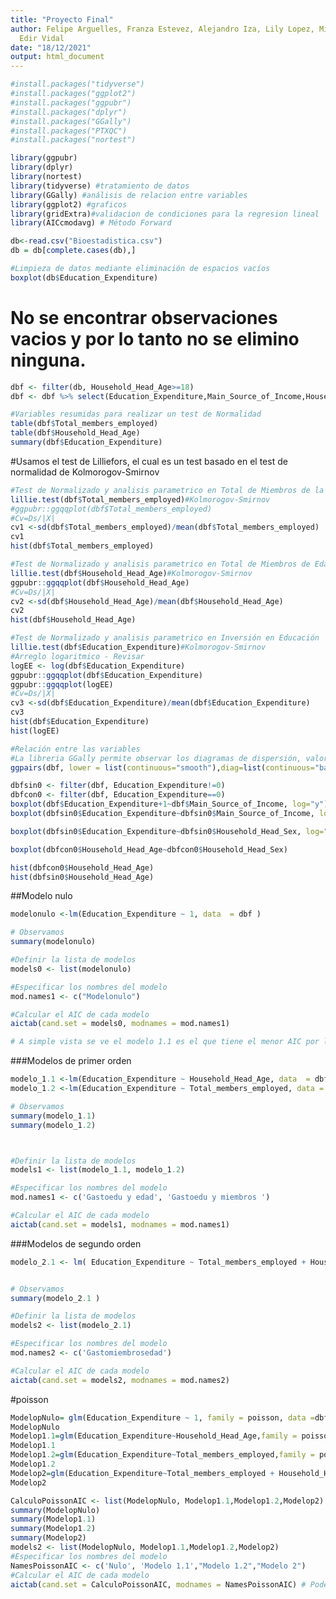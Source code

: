 ---
title: "Proyecto Final"
author: Felipe Arguelles, Franza Estevez, Alejandro Iza, Lily Lopez, Mia Townsend,
  Edir Vidal
date: "18/12/2021"
output: html_document
---

```{r}
#install.packages("tidyverse")
#install.packages("ggplot2")
#install.packages("ggpubr")
#install.packages("dplyr")
#install.packages("GGally")
#install.packages("PTXQC")
#install.packages("nortest")
```

```{r setup,include=FALSE}
library(ggpubr)
library(dplyr)
library(nortest)
library(tidyverse) #tratamiento de datos
library(GGally) #análisis de relacion entre variables
library(ggplot2) #graficos
library(gridExtra)#validacion de condiciones para la regresion lineal
library(AICcmodavg) # Método Forward
```

```{r}
db<-read.csv("Bioestadistica.csv")
db = db[complete.cases(db),]
```

```{r}
#Limpieza de datos mediante eliminación de espacios vacíos
boxplot(db$Education_Expenditure)
```
# No se encontrar observaciones vacios y por lo tanto no se elimino ninguna. 

```{r}
dbf <- filter(db, Household_Head_Age>=18)
dbf <- dbf %>% select(Education_Expenditure,Main_Source_of_Income,Household_Head_Age,Household_Head_Sex,Total_members_employed) 
```

```{r}
#Variables resumidas para realizar un test de Normalidad
table(dbf$Total_members_employed)
table(dbf$Household_Head_Age)
summary(dbf$Education_Expenditure)
```
#Usamos el test de Lilliefors, el cual es un test basado en el test de normalidad de Kolmorogov-Smirnov 
```{r}
#Test de Normalizado y analisis parametrico en Total de Miembros de la Familia con Empleo
lillie.test(dbf$Total_members_employed)#Kolmorogov-Smirnov 
#ggpubr::ggqqplot(dbf$Total_members_employed)
#Cv=Ds/|X|
cv1 <-sd(dbf$Total_members_employed)/mean(dbf$Total_members_employed)
cv1
hist(dbf$Total_members_employed)
```

```{r}
#Test de Normalizado y analisis parametrico en Total de Miembros de Edad del Jefe de Casa
lillie.test(dbf$Household_Head_Age)#Kolmorogov-Smirnov
ggpubr::ggqqplot(dbf$Household_Head_Age)
#Cv=Ds/|X|
cv2 <-sd(dbf$Household_Head_Age)/mean(dbf$Household_Head_Age)
cv2
hist(dbf$Household_Head_Age)
```

```{r}
#Test de Normalizado y analisis parametrico en Inversión en Educación 
lillie.test(dbf$Education_Expenditure)#Kolmorogov-Smirnov
#Arreglo logaritmico - Revisar 
logEE <- log(dbf$Education_Expenditure)
ggpubr::ggqqplot(dbf$Education_Expenditure)
ggpubr::ggqqplot(logEE)
#Cv=Ds/|X|
cv3 <-sd(dbf$Education_Expenditure)/mean(dbf$Education_Expenditure)
cv3
hist(dbf$Education_Expenditure)
hist(logEE)
```

```{r}
#Relación entre las variables
#La libreria GGally permite observar los diagramas de dispersión, valores de correlación y la distribución de las variables en un solo gráfico
ggpairs(dbf, lower = list(continuous="smooth"),diag=list(continuous="bar"),axisLabels="none")


```
```{r}
dbfsin0 <- filter(dbf, Education_Expenditure!=0)
dbfcon0 <- filter(dbf, Education_Expenditure==0)
boxplot(dbf$Education_Expenditure+1~dbf$Main_Source_of_Income, log="y")
boxplot(dbfsin0$Education_Expenditure~dbfsin0$Main_Source_of_Income, log="y")

boxplot(dbfsin0$Education_Expenditure~dbfsin0$Household_Head_Sex, log="y")

boxplot(dbfcon0$Household_Head_Age~dbfcon0$Household_Head_Sex)

```
```{r}
hist(dbfcon0$Household_Head_Age)
hist(dbfsin0$Household_Head_Age)
```
##Modelo nulo 
```{r}
modelonulo <-lm(Education_Expenditure ~ 1, data  = dbf )

# Observamos
summary(modelonulo)

#Definir la lista de modelos
models0 <- list(modelonulo)

#Especificar los nombres del modelo
mod.names1 <- c("Modelonulo")

#Calcular el AIC de cada modelo
aictab(cand.set = models0, modnames = mod.names1)

# A simple vista se ve el modelo 1.1 es el que tiene el menor AIC por lo que peso (wt) entraría primero al modelo
```
###Modelos de primer orden 
```{r}
modelo_1.1 <-lm(Education_Expenditure ~ Household_Head_Age, data  = dbf )
modelo_1.2 <-lm(Education_Expenditure ~ Total_members_employed, data =  dbf)

# Observamos
summary(modelo_1.1)
summary(modelo_1.2)



#Definir la lista de modelos
models1 <- list(modelo_1.1, modelo_1.2)

#Especificar los nombres del modelo
mod.names1 <- c('Gastoedu y edad', 'Gastoedu y miembros ')

#Calcular el AIC de cada modelo
aictab(cand.set = models1, modnames = mod.names1)

```

###Modelos de segundo orden 
```{r}
modelo_2.1 <- lm( Education_Expenditure ~ Total_members_employed + Household_Head_Age, data=dbf )


# Observamos
summary(modelo_2.1 )

#Definir la lista de modelos
models2 <- list(modelo_2.1)

#Especificar los nombres del modelo
mod.names2 <- c('Gastomiembrosedad')

#Calcular el AIC de cada modelo
aictab(cand.set = models2, modnames = mod.names2)


```
#poisson
```{r}
ModelopNulo= glm(Education_Expenditure ~ 1, family = poisson, data =dbf)
ModelopNulo
Modelop1.1=glm(Education_Expenditure~Household_Head_Age,family = poisson, data=dbf)
Modelop1.1
Modelop1.2=glm(Education_Expenditure~Total_members_employed,family = poisson, data=dbf)
Modelop1.2
Modelop2=glm(Education_Expenditure~Total_members_employed + Household_Head_Age ,family = poisson, data=dbf)
Modelop2

CalculoPoissonAIC <- list(ModelopNulo, Modelop1.1,Modelop1.2,Modelop2)
summary(ModelopNulo)
summary(Modelop1.1)
summary(Modelop1.2)
summary(Modelop2)
models2 <- list(ModelopNulo, Modelop1.1,Modelop1.2,Modelop2)
#Especificar los nombres del modelo
NamesPoissonAIC <- c('Nulo', 'Modelo 1.1',"Modelo 1.2","Modelo 2")
#Calcular el AIC de cada modelo
aictab(cand.set = CalculoPoissonAIC, modnames = NamesPoissonAIC) # Podemos visualizar que el Modelo 2 es el que tiene el AIC menor, en conscuencia, es el mejor modelo.
```
